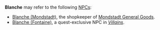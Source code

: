 {{Disambiguation}}
'''Blanche''' may refer to the following [[NPC]]s:
*[[Blanche (Mondstadt)]], the shopkeeper of [[Mondstadt General Goods]].
*[[Blanche (Fontaine)]], a quest-exclusive NPC in ''[[Villains]]''.